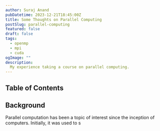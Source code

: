 ```yaml
---
author: Suraj Anand
pubDatetime: 2023-12-21T18:45:00Z
title: Some Thoughts on Parallel Computing
postSlug: parallel-computing
featured: false
draft: false
tags:
  - openmp
  - mpi
  - cuda
ogImage: ""
description:
  My experience taking a course on parallel computing.
---
```


## Table of Contents 

## Background

Parallel computation has been a topic of interest since the inception of computers. Initially, it was used to s

